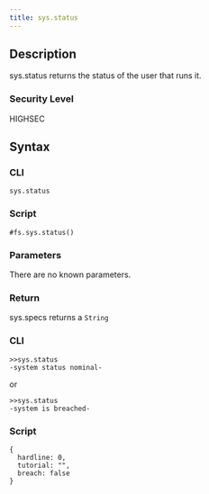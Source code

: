 ```yaml
---
title: sys.status
---
```


## Description

sys.status returns the status of the user that runs it.

### Security Level

HIGHSEC

## Syntax

### CLI

```
sys.status
```

### Script

```
#fs.sys.status()
```

### Parameters

There are no known parameters.

### Return

sys.specs returns a `String`

### CLI

```
>>sys.status
-system status nominal-
```

or

```
>>sys.status
-system is breached-
```

### Script

```
{
  hardline: 0,
  tutorial: "",
  breach: false
}
```
